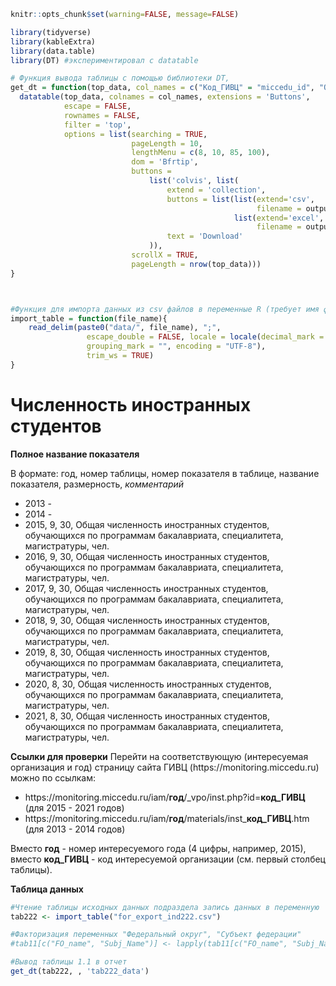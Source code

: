
```r
knitr::opts_chunk$set(warning=FALSE, message=FALSE)
```


```r
library(tidyverse)
library(kableExtra)
library(data.table)
library(DT) #экспериментировал с datatable
```

```r
# Функция вывода таблицы с помощью библиотеки DT, 
get_dt = function(top_data, col_names = c("Код_ГИВЦ" = "miccedu_id", "Организация" = "clear_name", "2013" = "ind_2013_value", "2014" = "ind_2014_value", "2015" = "ind_2015_value", "2016" = "ind_2016_value", "2017" = "ind_2017_value", "2018" = "ind_2018_value", "2019" = "ind_2019_value", "2020" = "ind_2020_value", "2021" =  "ind_2021_value"), output_file_name) {
  datatable(top_data, colnames = col_names, extensions = 'Buttons',
            escape = FALSE,
            rownames = FALSE,
            filter = 'top',
            options = list(searching = TRUE,
                           pageLength = 10,
                           lengthMenu = c(8, 10, 85, 100),
                           dom = 'Bfrtip',
                           buttons = 
                               list('colvis', list(
                                   extend = 'collection',
                                   buttons = list(list(extend='csv',
                                                       filename = output_file_name),
                                                  list(extend='excel',
                                                       filename = output_file_name)),
                                   text = 'Download'
                               )),
                           scrollX = TRUE,
                           pageLength = nrow(top_data))) 
}



#Функция для импорта данных из csv файлов в переменные R (требует имя файла в кавычках и берет из каталока data рабочей директории проекта)
import_table = function(file_name){
    read_delim(paste0("data/", file_name), ";", 
                 escape_double = FALSE, locale = locale(decimal_mark = ",", 
                 grouping_mark = "", encoding = "UTF-8"), 
                 trim_ws = TRUE)
}
```






# Численность иностранных студентов {#ind222_info}

**Полное название показателя**

В формате: год, номер таблицы, номер показателя в таблице, название показателя, размерность, *комментарий*



*	2013 -
*	2014 -
*	2015,	9,	30,	Общая численность иностранных студентов, обучающихся по программам бакалавриата, специалитета, магистратуры,	чел.
*	2016,	9,	30,	Общая численность иностранных студентов, обучающихся по программам бакалавриата, специалитета, магистратуры,	чел.
*	2017,	9,	30,	Общая численность иностранных студентов, обучающихся по программам бакалавриата, специалитета, магистратуры,	чел.
*	2018,	9,	30,	Общая численность иностранных студентов, обучающихся по программам бакалавриата, специалитета, магистратуры,	чел.
*	2019,	8,	30,	Общая численность иностранных студентов, обучающихся по программам бакалавриата, специалитета, магистратуры,	чел.
*	2020,	8,	30,	Общая численность иностранных студентов, обучающихся по программам бакалавриата, специалитета, магистратуры,	чел.
*	2021,	8,	30,	Общая численность иностранных студентов, обучающихся по программам бакалавриата, специалитета, магистратуры,	чел.

**Ссылки для проверки**
Перейти на соответствующую (интересуемая организация и год) страницу сайта ГИВЦ (https://monitoring.miccedu.ru) можно по ссылкам:

* https://monitoring.miccedu.ru/iam/**год**/_vpo/inst.php?id=**код_ГИВЦ** (для 2015 - 2021 годов)
* https://monitoring.miccedu.ru/iam/**год**/materials/inst_**код_ГИВЦ**.htm (для 2013 - 2014 годов)

Вместо **год** - номер интересуемого года (4 цифры, например, 2015), вместо **код_ГИВЦ** - код интересуемой организации (см. первый столбец таблицы).



**Таблица данных**

```r
#Чтение таблицы исходных данных подраздела запись данных в переменную
tab222 <- import_table("for_export_ind222.csv")

#Факторизация переменных "Федеральный округ", "Субъект федерации"
#tab11[c("FO_name", "Subj_Name")] <- lapply(tab11[c("FO_name", "Subj_Name")] , factor)

```




```r
#Вывод таблицы 1.1 в отчет
get_dt(tab222, , 'tab222_data')
```



